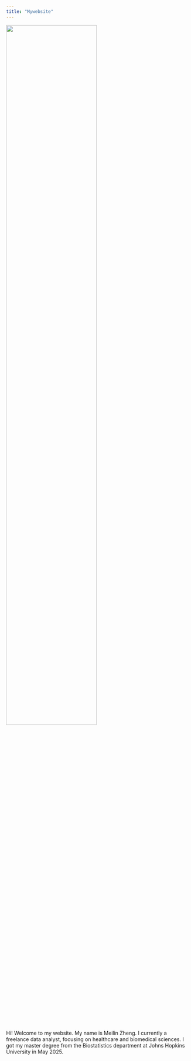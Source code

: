 ```yaml
---
title: "Mywebsite"
---
```



![](image.png){width="70%" .center}


Hi! Welcome to my website. My name is Meilin Zheng. I currently a freelance data analyst, focusing on healthcare and biomedical sciences. I got my master degree from the Biostatistics department at Johns Hopkins University in May 2025. 


